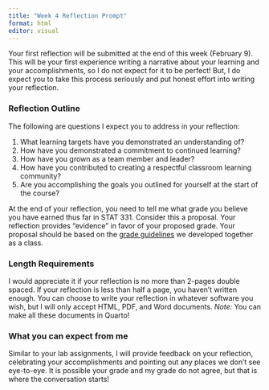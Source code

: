 ```yaml
---
title: "Week 4 Reflection Prompt"
format: html
editor: visual
---
```


Your first reflection will be submitted at the end of this week (February 9). 
This will be your first experience writing a narrative about your learning and
your accomplishments, so I do not expect for it to be perfect! But, I do expect
you to take this process seriously and put honest effort into writing your
reflection.

### Reflection Outline

The following are questions I expect you to address in your reflection:

1.  What learning targets have you demonstrated an understanding of?
2.  How have you demonstrated a commitment to continued learning?
3.  How have you grown as a team member and leader?
4.  How have you contributed to creating a respectful classroom learning community?
5.  Are you accomplishing the goals you outlined for yourself at the start of the course?

At the end of your reflection, you need to tell me what grade you believe you
have earned thus far in STAT 331. Consider this a proposal. Your reflection
provides "evidence" in favor of your proposed grade. Your proposal should be
based on the [grade guidelines](https://docs.google.com/document/d/1-SSRp_mXFNgYiy4uW9tlcpxDpQH4OuMqK-Hh4v5AvZI/edit#heading=h.1qwjvdqxd3i2) we developed together as a class.

### Length Requirements

I would appreciate it if your reflection is no more than 2-pages double spaced. If your reflection is less than half a page, you haven't written enough. You can choose to write your reflection in whatever software you wish, but I will only accept HTML, PDF, and Word documents. *Note:* You can make all these documents in Quarto!

### What you can expect from me

Similar to your lab assignments, I will provide feedback on your reflection, celebrating your accomplishments and pointing out any places we don't see eye-to-eye. It is possible your grade and my grade do not agree, but that is where the conversation starts!
